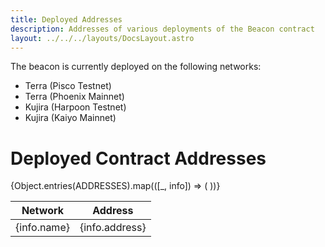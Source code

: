 ```yaml
---
title: Deployed Addresses
description: Addresses of various deployments of the Beacon contract
layout: ../../../layouts/DocsLayout.astro
---
```


The beacon is currently deployed on the following networks:
* Terra (Pisco Testnet)
* Terra (Phoenix Mainnet)
* Kujira (Harpoon Testnet)
* Kujira (Kaiyo Mainnet)

# Deployed Contract Addresses

<table>
    <thead>
        <tr>
        <th>Network</th>
        <th>Address</th>
        </tr>
    </thead>
    <tbody>
        {Object.entries(ADDRESSES).map(([_, info]) => (
            <tr>
                <td>{info.name}</td>
                <td>{info.address}</td>
            </tr>
        ))}
    </tbody>
</table>